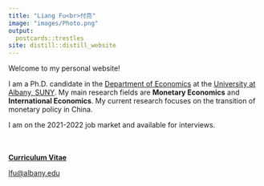 ```yaml
---
title: "Liang Fu<br>付亮"
image: "images/Photo.png"
output:
  postcards::trestles
site: distill::distill_website
---
```

 
Welcome to my personal website!

I am a Ph.D. candidate in the [Department of Economics](https://www.albany.edu/economics){target="_blank"} at the [University at Albany, SUNY](https://www.albany.edu/){target="_blank"}. My main research fields are **Monetary Economics** and **International Economics**. My current research focuses on the transition of monetary policy in China. 

I am on the 2021-2022 job market and available for interviews.
<br>
<br>
<br>

[**Curriculum Vitae**](cv/CV_Liang_Fu.pdf){target="_blank"}

[lfu\@albany.edu](mailto:lfu@albany.edu){.email}